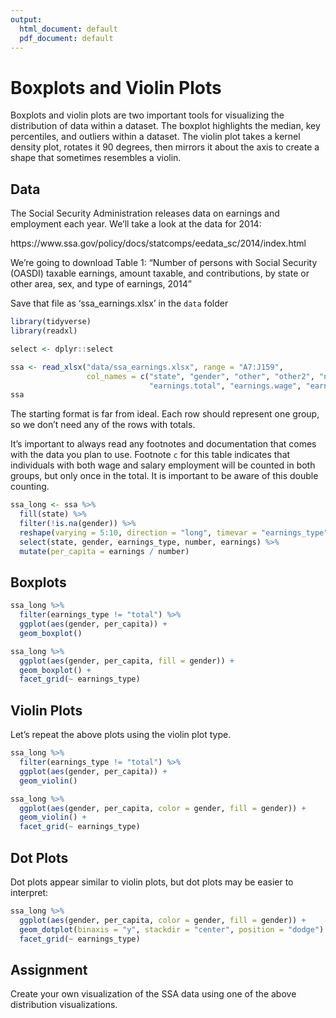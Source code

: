 ```yaml
---
output:
  html_document: default
  pdf_document: default
---
```


# Boxplots and Violin Plots {#boxplots-and-violins}

Boxplots and violin plots are two important tools for visualizing the distribution of
data within a dataset. The boxplot highlights the median, key percentiles, and outliers
within a dataset. The violin plot takes a kernel density plot, rotates it 90 degrees, then
mirrors it about the axis to create a shape that sometimes resembles a violin.

## Data 

The Social Security Administration releases data on earnings and employment
each year. We'll take a look at the data for 2014:

https://www.ssa.gov/policy/docs/statcomps/eedata_sc/2014/index.html

We're going to download Table 1: "Number of persons with Social Security 
(OASDI) taxable earnings, amount taxable, and contributions, by state or 
other area, sex, and type of earnings, 2014"

Save that file as 'ssa_earnings.xlsx' in the `data` folder

```r
library(tidyverse)
library(readxl)
```

```r
select <- dplyr::select
```

```r
ssa <- read_xlsx("data/ssa_earnings.xlsx", range = "A7:J159", 
                 col_names = c("state", "gender", "other", "other2", "number.total", "number.wage", "number.self", 
                               "earnings.total", "earnings.wage", "earnings.self"))
ssa
```

The starting format is far from ideal. Each row should represent one group,
so we don't need any of the rows with totals.

It's important to always read any footnotes and documentation that comes with
the data you plan to use. Footnote `c` for this table indicates that individuals
with both wage and salary employment will be counted in both groups, but only
once in the total. It is important to be aware of this double counting.

```r
ssa_long <- ssa %>%
  fill(state) %>%
  filter(!is.na(gender)) %>%
  reshape(varying = 5:10, direction = "long", timevar = "earnings_type") %>%
  select(state, gender, earnings_type, number, earnings) %>%
  mutate(per_capita = earnings / number)
```

## Boxplots

```r
ssa_long %>%
  filter(earnings_type != "total") %>%
  ggplot(aes(gender, per_capita)) +
  geom_boxplot()
```

```r
ssa_long %>%
  ggplot(aes(gender, per_capita, fill = gender)) +
  geom_boxplot() +
  facet_grid(~ earnings_type)
```


## Violin Plots

Let's repeat the above plots using the violin plot type.

```r
ssa_long %>%
  filter(earnings_type != "total") %>%
  ggplot(aes(gender, per_capita)) +
  geom_violin()
```


```r
ssa_long %>%
  ggplot(aes(gender, per_capita, color = gender, fill = gender)) +
  geom_violin() +
  facet_grid(~ earnings_type)
```


## Dot Plots

Dot plots appear similar to violin plots, but dot plots may be easier to interpret:

```r
ssa_long %>%
  ggplot(aes(gender, per_capita, color = gender, fill = gender)) +
  geom_dotplot(binaxis = "y", stackdir = "center", position = "dodge") +
  facet_grid(~ earnings_type)
```

## Assignment

Create your own visualization of the SSA data using one of the above distribution visualizations.

